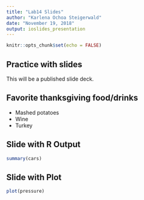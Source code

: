 ```yaml
---
title: "Lab14 Slides"
author: "Karlena Ochoa Steigerwald"
date: "November 19, 2018"
output: ioslides_presentation
---
```


```r
knitr::opts_chunk$set(echo = FALSE)
```

## Practice with slides 

This will be a published slide deck. 

## Favorite thanksgiving food/drinks

- Mashed potatoes
- Wine
- Turkey 

## Slide with R Output

```r
summary(cars)
```

## Slide with Plot

```r
plot(pressure)
```

